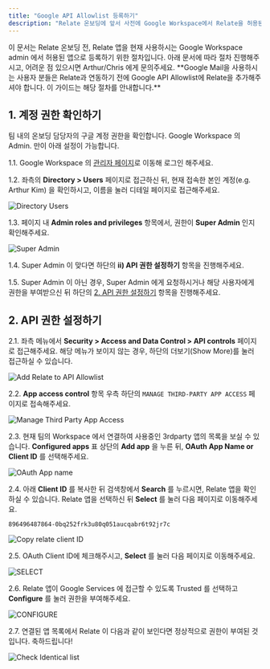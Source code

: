 ```yaml
---
title: "Google API Allowlist 등록하기"
description: "Relate 온보딩에 앞서 사전에 Google Workspace에서 Relate을 허용된 앱으로 등록하기 위한 절차입니다."
---
```


<Note>
  이 문서는 Relate 온보딩 전, Relate 앱을 현재 사용하시는 Google Workspace admin
  에서 허용된 앱으로 등록하기 위한 절차입니다. 아래 문서에 따라 절차
  진행해주시고, 어려운 점 있으시면 Arthur/Chris 에게 문의주세요.
</Note>

<Warning>
  **Google Mail을 사용하시는 사용자 분들은 Relate과 연동하기 전에 Google API Allowlist에 Relate을 추가해주셔야 합니다. 이 가이드는 해당 절차를 안내합니다.**
</Warning>

## 1. 계정 권한 확인하기

팀 내의 온보딩 담당자의 구글 계정 권한을 확인합니다. Google Workspace 의 Admin. 만이 아래 설정이 가능합니다.

1.1. Google Workspace 의 [관리자 페이지](https://admin.google.com/)로 이동해 로그인 해주세요.

1.2. 좌측의 **Directory > Users** 페이지로 접근하신 뒤, 현재 접속한 본인 계정(e.g. Arthur Kim) 을 확인하시고, 이름을 눌러 디테일 페이지로 접근해주세요.

![Directory Users](/docs/images/setup/directory-users.png)

1.3. 페이지 내 **Admin roles and privileges** 항목에서, 권한이 **Super Admin** 인지 확인해주세요.

![Super Admin](/docs/images/setup/super-admin.png)

1.4. Super Admin 이 맞다면 하단의 **ii) API 권한 설정하기** 항목을 진행해주세요.

1.5. Super Admin 이 아닌 경우, Super Admin 에게 요청하시거나 해당 사용자에게 권한을 부여받으신 뒤 하단의 [2. API 권한 설정하기](/setup/register-google-api-allowlist#2-api) 항목을 진행해주세요.

## 2. API 권한 설정하기

2.1. 좌측 메뉴에서 **Security > Access and Data Control > API controls** 페이지로 접근해주세요. 해당 메뉴가 보이지 않는 경우, 하단의 더보기(Show More)를 눌러 접근하실 수 있습니다.

![Add Relate to API Allowlist](/docs/images/setup/add-relate-to-api-allowlist.png)

2.2. **App access control** 항목 우측 하단의 `MANAGE THIRD-PARTY APP ACCESS` 페이지로 접속해주세요.

![Manage Third Party App Access](/docs/images/setup/app-access-control.png)

2.3. 현재 팀의 Workspace 에서 연결하여 사용중인 3rdparty 앱의 목록을 보실 수 있습니다. **Configured apps** 표 상단의 **Add app** 을 누른 뒤, **OAuth App Name or Client ID** 를 선택해주세요.

![OAuth App name](/docs/images/setup/oauth-app-name.png)

2.4. 아래 **Client ID** 를 복사한 뒤 검색창에서 **Search** 를 누르시면, Relate 앱을 확인하실 수 있습니다. Relate 앱을 선택하신 뒤 **Select** 를 눌러 다음 페이지로 이동해주세요.

```
896496487864-0bq252frk3u80q051aucqabr6t92jr7c
```

![Copy relate client ID](/docs/images/setup/copy-relate-client-id.png)

2.5. OAuth Client ID에 체크해주시고, **Select** 를 눌러 다음 페이지로 이동해주세요.

![SELECT](/docs/images/setup/select.png)

2.6. Relate 앱이 Google Services 에 접근할 수 있도록 Trusted 를 선택하고 **Configure** 를 눌러 권한을 부여해주세요.

![CONFIGURE](/docs/images/setup/configure.png)

2.7. 연결된 앱 목록에서 Relate 이 다음과 같이 보인다면 정상적으로 권한이 부여된 것입니다. 축하드립니다!

![Check Identical list](/docs/images/setup/identical-list.png)

